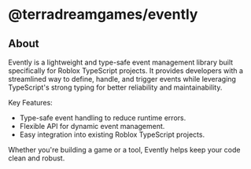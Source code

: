 # @terradreamgames/evently

## About

Evently is a lightweight and type-safe event management library built specifically for Roblox TypeScript projects. It provides developers with a streamlined way to define, handle, and trigger events while leveraging TypeScript's strong typing for better reliability and maintainability.

Key Features:
- Type-safe event handling to reduce runtime errors.
- Flexible API for dynamic event management.
- Easy integration into existing Roblox TypeScript projects.

Whether you're building a game or a tool, Evently helps keep your code clean and robust.